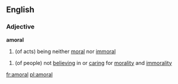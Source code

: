 ==English==
===Adjective===
'''amoral'''
#(of acts) being neither [[moral]] nor [[immoral]]

#(of people) not [[believing]] in or [[caring]] for [[morality]] and [[immorality]]

[[fr:amoral]]
[[pl:amoral]]